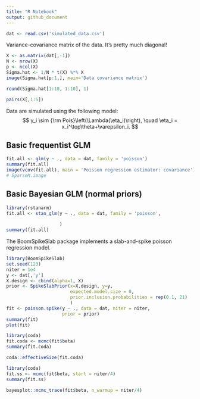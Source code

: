 ```yaml
---
title: "R Notebook"
output: github_document
---
```


```r
dat <- read.csv('simulated_data.csv')
```

Variance-covariance matrix of the data. It's pretty much diagonal!
```r
X <- as.matrix(dat[,-1])
N <- nrow(X)
p <- ncol(X)
Sigma.hat <- 1/N * t(X) %*% X
image(Sigma.hat[p:1,], main='Data covariance matrix')
```

```r
round(Sigma.hat[1:10, 1:10], 1)
```

```r
pairs(X[,1:5])
```

Data are simulated using the following model:
$$ y_i \sim {\rm Pois}\left(\Lambda(\eta_i)\right), \quad \eta_i = x_i^\top\theta+\varepsilon_i.
$$

## Basic frequentist GLM
```r
fit.all <- glm(y ~ ., data = dat, family = 'poisson')
summary(fit.all)
image(vcov(fit.all), main = 'Poisson regression estimator: covariance')
# SparseM.image
```

## Basic Bayesian GLM (normal priors)

```r
library(rstanarm)
fit.all <- stan_glm(y ~ ., data = dat, family = 'poisson',
                    
                    )
summary(fit.all)
```


The BoomSpikeSlab package implements a slab-and-spike poisson regression
model.

```r
library(BoomSpikeSlab)
set.seed(123)
niter = 1e4
y <- dat[,'y']
X.design <- cbind(alpha=1, X)
prior <- SpikeSlabPrior(x=X.design, y=y,
                        expected.model.size = 0,
                        prior.inclusion.probabilities = rep(0.1, 21)
                        )
fit <- poisson.spike(y ~ ., data = dat, niter = niter,
                     prior = prior)
summary(fit)
plot(fit)
```
```r
library(coda)
fit.coda <- mcmc(fit$beta)
summary(fit.coda)

```
```r
coda::effectiveSize(fit.coda)
```

```r
library(coda)
fit.ss <- mcmc(fit$beta, start = niter/4)
summary(fit.ss)
```

```r
bayesplot::mcmc_trace(fit$beta, n_warmup = niter/4)
```


